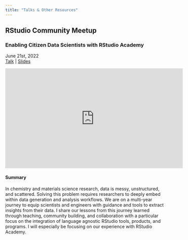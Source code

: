 ```yaml
---
title: "Talks & Other Resources"
---
```


## RStudio Community Meetup

### Enabling Citizen Data Scientists with RStudio Academy
June 21st, 2022  
[Talk](https://youtu.be/lCrd3BMVVqQ) | [Slides](https://github.com/JamesHWade/talks/raw/main/2022-06_RStudio-Meetup_RStudio-Academy/20220621_RStudio-Meetup_RStudio-Academy.pdf)

<center><iframe width="560" height="315" src="https://www.youtube.com/embed/lCrd3BMVVqQ" title="YouTube video player" frameborder="0" allow="accelerometer; autoplay; clipboard-write; encrypted-media; gyroscope; picture-in-picture" allowfullscreen></iframe></center>

#### Summary

In chemistry and materials science research, data is messy, unstructured, and scattered. Solving this problem requires researchers to deeply embed within data generation and analysis workflows. We are on a multi-year journey to equip scientists and engineers with guidance and tools to extract insights from their data. I share our lessons from this journey learned through teaching, community building, and collaboration with a particular focus on the integration of language agnostic RStudio tools, products, and programs. I will especially be focusing on our experience with RStudio Academy.